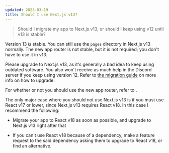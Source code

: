 ```yaml
---
updated: 2023-03-19
title: Should I use Next.js v13?
---
```


> Should I migrate my app to Next.js v13, or should I keep using v12 until v13 is stable?

Version 13 _is_ stable. You can still use the `pages` directory in Next.js v13 normally. The new app
router is not stable, but it is not required; you don't have to use it in v13.

Please upgrade to Next.js v13, as it's generally a bad idea to keep using outdated software. You
also won't receive as much help in the Discord server if you keep using version 12. Refer to
[the migration guide](https://nextjs.org/docs/upgrading#upgrading-from-12-to-13) on more info on how
to upgrade.

For whether or not you should use the new app router, refer to
<Question id="should-i-use-the-app-router" />.

The only major case where you should not use Next.js v13 is if you must use React v17 or lower,
since Next.js v13 requires React v18. In this case I recommend the following:

- Migrate your app to React v18 as soon as possible, and upgrade to Next.js v13 right after that

- If you can't use React v18 because of a dependency, make a feature request to the said dependency
  asking them to upgrade to React v18, or find an alternative.
